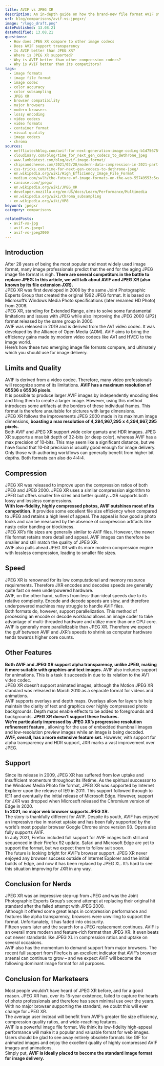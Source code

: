 ```yaml
---
title: AVIF vs JPEG XR
description: An in-depth guide on how the brand-new file format AVIF stacks up against its competitor JPEG XR.
url: blog/comparisons/avif-vs-jpegxr/
image: "/logo_draft.png"
datePublished: 13.08.21
dateModified: 13.08.21
questions:
  - How does JPEG XR compare to other image codecs
  - Does AVIF support transparency
  - Is AVIF better than JPEG XR?
  - Where is JPEG XR supported?
  - Why is AVIF better than other compression codecs?
  - Why is AVIF better than its competitors?
tags:
  - image formats
  - image file format
  - image codec
  - color accuracy
  - color subsampling
  - JPEG XR
  - browser compatibility
  - major browsers
  - modern browsers
  - lossy encoding
  - video codecs
  - video formats
  - container format
  - visual quality
  - image codecs
  - chroma
sources:
  - netflixtechblog.com/avif-for-next-generation-image-coding-b1d75675fe4
  - cloudinary.com/blog/time_for_next_gen_codecs_to_dethrone_jpeg
  - www.lambdatest.com/blog/avif-image-format/
  - chipsandcheese.com/2021/02/28/modern-data-compression-in-2021-part-2-the-battle-to-dethrone-jpeg-with-jpeg-xl-avif-and-webp/
  - css-tricks.com/time-for-next-gen-codecs-to-dethrone-jpeg/
  - en.wikipedia.org/wiki/High_Efficiency_Image_File_Format
  - medium.com/swlh/the-future-of-image-formats-on-the-web-55749553c5ca
  - caniuse.com/jpegxr
  - en.wikipedia.org/wiki/JPEG_XR
  - developer.mozilla.org/en-US/docs/Learn/Performance/Multimedia
  - en.wikipedia.org/wiki/Chroma_subsampling
  - en.wikipedia.org/wiki/VP8
keyword: jpegxr
category: comparisons

relatedPosts:
  - avif-vs-jpg
  - avif-vs-jpegxl
  - avif-vs-jpeg2000
---
```


## Introduction

After 28 years of being the most popular and most widely used image format, many image professionals predict that the end for the aging JPEG image file format is nigh. **There are several competitors in the battle to replace JPEG: In this article, we will talk about AVIF and JPEG XR (also known by its file extension JXR).**  
JPEG XR was first developed in 2009 by the same Joint Photographic Experts Group that created the original 1992 JPEG format. It is based on Microsoft’s Windows Media Photo specifications (later renamed HD Photo) from 2006.  
JPEG XR, standing for Extended Range, aims to solve some fundamental limitations and issues with JPEG while also improving the JPEG 2000 (JP2) format released by the same group in 2000.  
AVIF was released in 2019 and is derived from the AV1 video codec. It was developed by the Alliance of Open Media (AOM). AVIF aims to bring the efficiency gains made by modern video codecs like AV1 and HVEC to the image world.  
Here’s how these two emerging image file formats compare, and ultimately which you should use for image delivery.

## Limits and Quality

AVIF is derived from a video codec. Therefore, many video professionals will recognize some of its limitations. **AVIF has a maximum resolution of 65536 x 65536 pixels.**  
It is possible to produce larger AVIF images by independently encoding tiles and tiling them to create a larger image. However, using this method introduces some artifacts at the borders of these individual frames. This format is therefore unsuitable for pictures with large dimensions.  
JPEG XR follows the improvements JPEG 2000 made in its maximum image dimensions, **boasting a max resolution of 4,294,967,295 x 4,294,967,295 pixels.**  
Both AVIF and JPEG XR support wide color gamuts and HDR images. JPEG XR supports a max bit depth of 32-bits (or deep color), whereas AVIF has a max precision of 10-bits. This may seem like a significant distance, but we have found that 10-bit precision is usually good enough for image delivery. Only those with authoring workflows can generally benefit from higher bit depths. Both formats can also do 4:4:4.

## Compression

JPEG XR was released to improve upon the compression ratios of both JPEG and JPEG 2000\. JPEG XR uses a similar compression algorithm to JPEG but offers smaller file sizes and better quality. JXR supports both lossy and lossless compressions.  
**With low-fidelity, highly compressed photos, AVIF outshines most of its competition.** It provides some excellent file size efficiency when compared to JPEG and retains a high level of appeal. The appeal is how good a photo looks and can be measured by the absence of compression artifacts like nasty color banding or blockiness.  
JPEG XR’s file sizes are generally similar to AVIF files. However, the newer file format retains more detail and appeal. AVIF images can therefore be smaller and still match the quality of JPEG XR.  
AVIF also pulls ahead JPEG XR with its more modern compression engine with lossless compression, leading to smaller file sizes.

## Speed

JPEG XR is renowned for its low computational and memory resource requirements. Therefore JXR encodes and decodes speeds are generally quite fast on even underpowered hardware.  
AVIF, on the other hand, suffers from less-than-ideal speeds due to its relative complexity. Encode and decode speeds are slow, and therefore underpowered machines may struggle to handle AVIF files.  
Both formats do, however, support parallelization. This method of processing an encode or decode workload allows an image coder to take advantage of multi-threaded hardware and utilize more than one CPU core.  
AVIF is generally more parallelizable than JPEG XR. Therefore we expect the gulf between AVIF and JXR’s speeds to shrink as computer hardware tends towards higher core counts.

## Other Features

**Both AVIF and JPEG XR support alpha transparency, unlike JPEG, making it more suitable with graphics and text images.** AVIF also includes support for animations. This is a task it succeeds in due to its relation to the AV1 video codec.  
JPEG XR doesn’t support animated images, although the Motion JPEG XR standard was released in March 2010 as a separate format for videos and animations.  
AVIF supports overlays and depth maps. Overlays allow for layers to help maintain the clarity of text and graphics over highly compressed photo backgrounds. Depth maps enable effects to be added to foregrounds and backgrounds. **JPEG XR doesn’t support these features.**  
**We’re particularly impressed by JPEG XR’s progressive resolution refinement feature** , allowing for the use of embedded thumbnail images and low-resolution preview images while an image is being decoded.  
**AVIF, overall, has a more extensive feature set.** However, with support for alpha transparency and HDR support, JXR marks a vast improvement over JPEG.

## Support

Since its release in 2009, JPEG XR has suffered from low uptake and insufficient momentum throughout its lifetime. As the spiritual successor to the Windows Media Photo file format, JPEG XR was supported by Internet Explorer upon the release of IE9 in 2011\. This support followed through to IE11 and eventually the initial release of Microsoft Edge. However, support for JXR was dropped when Microsoft released the Chromium version of Edge in 2020.  
**In 2021, no major web browser supports JPEG XR.**  
The story is thankfully different for AVIF. Despite its youth, AVIF has enjoyed an impressive rise in market uptake and has been fully supported by the world’s most popular browser Google Chrome since version 93\. Opera also fully supports AVIF.  
In July 2021, Firefox included full support for AVIF images both still and sequenced in their Firefox 92 update. Safari and Microsoft Edge are yet to support the format, but we expect them to follow suit soon.  
The future is looking bright for AVIF’s browser support. JPEG XR never enjoyed any browser success outside of Internet Explorer and the initial builds of Edge, and now it has been replaced by JPEG XL. It’s hard to see this situation improving for JXR in any way.

## Conclusion for Nerds

JPEG XR was an impressive step-up from JPEG and was the Joint Photographic Experts Group’s second attempt at replacing their original hit standard after the failed attempt with JPEG 2000.  
Although it offered some great leaps in compression performance and features like alpha transparency, browsers were unwilling to support the format. Unfortunately, it has faded into obscurity.  
Fifteen years later and the search for a JPEG replacement continues. AVIF is an overall more modern and feature-rich format than JPEG XR. It even beats out newer standards like JPEG XL in compression ratios and uptake on several occasions.  
AVIF also has the momentum to demand support from major browsers. The recent full support from Firefox is an excellent indicator that AVIF’s browser arsenal can continue to grow – and we expect AVIF will become the following dominant image format for all purposes.

## Conclusion for Marketeers

Most people wouldn’t have heard of JPEG XR before, and for a good reason. JPEG XR has, over its 15-year existence, failed to capture the hearts of photo professionals and therefore has seen minimal use over the years.  
With no major browser supporting the standard, we doubt this will ever change for JPEG XR.  
The average user instead will benefit from AVIF’s greater file size efficiency, compression quality ratios, and wide-reaching features.  
AVIF is a powerful image file format. We think its low-fidelity high-appeal performance will make it a popular and valuable format for web images. Users should be glad to see away entirely obsolete formats like GIF for animated images and enjoy the excellent quality of highly compressed AVIF images and animations.  
Simply put, **AVIF is ideally placed to become the standard image format for image delivery.**
